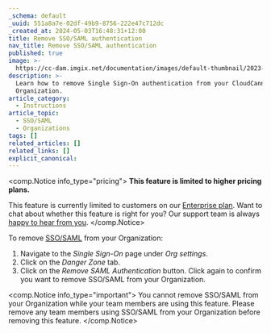 ```yaml
---
_schema: default
_uuid: 551a8a7e-02df-49b9-8756-222e47c712dc
_created_at: 2024-05-03T16:48:31+12:00
title: Remove SSO/SAML authentication
nav_title: Remove SSO/SAML authentication
published: true
image: >-
  https://cc-dam.imgix.net/documentation/images/default-thumbnail/2023-Q4/CloudCannon-Documentation-Thumbnail.png
description: >-
  Learn how to remove Single Sign-On authentication from your CloudCannon
  Organization.
article_category:
  - Instructions
article_topic:
  - SSO/SAML
  - Organizations
tags: []
related_articles: []
related_links: []
explicit_canonical:
---
```

<comp.Notice info_type="pricing">
  **This feature is limited to higher pricing plans.**

  This feature is currently limited to customers on our [Enterprise plan](/pricing/). Want to chat about whether this feature is right for you? Our support team is always <a href="mailto:success@cloudcannon.com?subject=A%20question%20about%20SSO%2FSAML" rel="noreferrer">happy to hear from you</a>.
</comp.Notice>

To remove [SSO/SAML](/documentation/articles/what-is-sso-saml/) from your Organization:

1. Navigate to the *Single Sign-On* page under *Org settings*.
2. Click on the *Danger Zone* tab.
3. Click on the *Remove SAML Authentication* button. Click again to confirm you want to remove SSO/SAML from your Organization.

<comp.Notice info_type="important">
  You cannot remove SSO/SAML from your Organization while your team members are using this feature. Please remove any team members using SSO/SAML from your Organization before removing this feature.
</comp.Notice>
